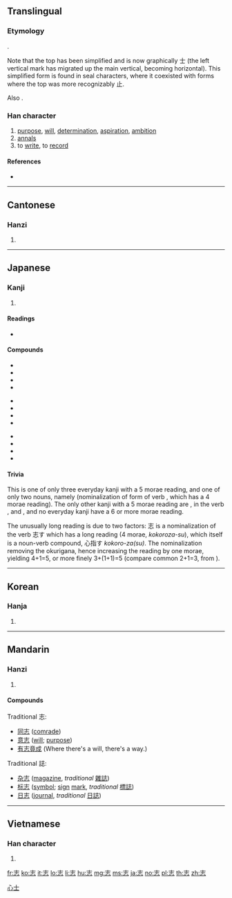 {{also|誌}}
==Translingual==
{{stroke order}}
{{zh-hanzi-box|志|志 or [[誌]]}}

===Etymology===
{{Han compound|止|心|ls=psc|c1=p|c2=s}}.

Note that the top has been simplified and is now graphically 士 (the left vertical mark has migrated up the main vertical, becoming horizontal). This simplified form is found in seal characters, where it coexisted with forms where the top was more recognizably 止.

Also {{Han simp|誌|f=言|t=&nbsp;}}.

===Han character===
{{Han char|rn=61|rad=心|as=03|sn=7|four=40331|canj=GP|ids=⿱士心}}

# [[purpose]], [[will]], [[determination]], [[aspiration]], [[ambition]]
# [[annals]]
# to [[write]], to [[record]] {{qualifier|simplification of [[誌]]}}

====References====
* {{Han ref|kx=0376.210|dkj=10331|dj=0703.070|hdz=42269.040|uh=5FD7|ud=24535|bh=A7D3|bd=42963}}

----

==Cantonese==

===Hanzi===
{{yue-hanzi|jyut=[[zi3]]|y=ji3|tra=誌}}

# {{defn|lang=yue|sort=心03}}

----

==Japanese==

===Kanji===
{{ja-kanji|grade=5|rs=心03}}

# {{defn|lang=ja|sort=心03}}

====Readings====
* {{ja-readings|on=[[し]] (shi)|kun=[[志す]], [[こころざす]] (kokorozasu), [[こころざし]] (kokorozashi), [[しるす]] (shirusu)}}

====Compounds====
{{top3}}
* {{l|ja|sc=Jpan|素志|tr=そし, soshi}}
* {{l|ja|sc=Jpan|夙志|tr=しゅくし, shukushi}}
* {{l|ja|sc=Jpan|宿志|tr=しゅくし, shukushi}}
* {{m|ja|意志||will, intent|tr=[[いし]], [[ishi]]|sc=Jpan}}
{{mid3}}
* {{l|ja|sc=Jpan|闘志|tr=とうし, tōshi}}
* {{l|ja|sc=Jpan|遺志|tr=いし, ishi}}
* {{l|ja|sc=Jpan|同志|tr=どうし, dōshi}}
* {{l|ja|sc=Jpan|志士|tr=しし, shishi}}
{{mid3}}
* {{l|ja|sc=Jpan|異志|tr=いし, ishi}}
* {{l|ja|sc=Jpan|言志|tr=げんし, genshi}}
* {{l|ja|sc=Jpan|壮志|tr=そうし, sōshi}}
* {{l|ja|sc=Jpan|具志堅|tr=ぐしけん, Gushiken}}
{{bottom}}

====Trivia====
This is one of only three everyday kanji with a 5 morae reading, and one of only two nouns, namely {{m|ja|志|tr=こころざし, kokorozashi}} (nominalization of form of verb {{m|ja|志す|tr=こころざす, kokorozasu}}, which has a 4 morae reading). The only other kanji with a 5 morae reading are {{m|ja|承}}, in the verb {{m|ja|承る|tr=（うけたまわ）る, uketamawa-ru}}, and {{m|ja|詔||tr=みことのり, mikotonori}}, and no everyday kanji have a 6 or more morae reading.

The unusually long reading is due to two factors: 志 is a nominalization of the verb 志す which has a long reading (4 morae, ''kokoroza-su''), which itself is a noun-verb compound, 心指す ''kokoro-za(su)''. The nominalization removing the okurigana, hence increasing the reading by one morae, yielding 4+1=5, or more finely 3+(1+1)=5 (compare common {{m|ja|話|tr=はなし, hanashi}} 2+1=3, from {{m|ja|話す|tr=はなす, hana-su}}).

----

==Korean==

===Hanja===
{{ko-hanja|hangeul=지|eumhun=|rv=ji|mr=chi|y=ci}}

# {{defn|lang=ko|sort=心03}}

[[Category:CJKV simplified characters which already existed as traditional characters|心士]]

----

==Mandarin==

===Hanzi===
{{cmn-hanzi|tra=誌|pin=[[zhì]] ([[zhi4]])|wg=chih<sup>4</sup>}}

# {{defn|lang=cmn|sort=心03}}

====Compounds====
Traditional 志:
* [[同志]] ([[comrade]])
* [[意志]] ([[will]]; [[purpose]])
* [[有志竟成]] (Where there's a will, there's a way.)

Traditional 誌:
* [[杂志]] ([[magazine]], ''traditional'' [[雜誌]])
* [[标志]] ([[symbol]]; [[sign]] [[mark]], ''traditional'' [[標誌]])
* [[日志]] ([[journal]], ''traditional'' [[日誌]])

----

==Vietnamese==

===Han character===
{{vi-readings|rs=心03|hanviet=chí, cao}}

# {{defn|lang=vi|sort=心03}}

[[fr:志]]
[[ko:志]]
[[it:志]]
[[lo:志]]
[[li:志]]
[[hu:志]]
[[mg:志]]
[[ms:志]]
[[ja:志]]
[[no:志]]
[[pl:志]]
[[th:志]]
[[zh:志]]